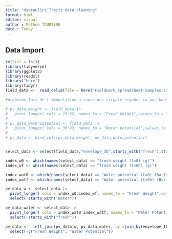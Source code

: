 ```yaml
---
title: "Hydraulics Traits data cleaning"
format: html
editor: visual
author : Mathéo TOURIERE
date : Today
---
```


## Data Import

```r
rm(list = ls())
library(tidyverse)
library(ggplot2)
library(readxl)
library("here")
library(tidyr)
field_data <-  read_delim(file = here("Fieldwork_spreadsheet-Samples.csv"))

#probleme lors de l'importation a cause des virgule regader ca une bonne technique serait de construire deux tableau avec mes valeurs puis les fusionner et refaire un tablea

# pv_data_weight <- field_data |>
#   pivot_longer( cols = 25:32, names_to = "Fresh Weight",values_to = "fresh.weight", values_drop_na = FALSE) 
# 
# pv_data_waterpotential <- field_data |>
#   pivot_longer( cols = 36:43, names_to = "Water potential",values_to = "waterpotential", values_drop_na = FALSE)
# 
# pv_data <- bind_cols(pv_data_weight, pv_data_waterpotential)


select_data <- select(field_data,"envelope_ID",starts_with("fresh"),starts_with("Water"),"dry.weight") 

index_w0 <- which(names(select_data) == "fresh weight (t=0) (g)")
index_wf <- which(names(select_data) == "fresh weight (t=6h) (g)")

index_wat0 <- which(names(select_data) == "Water potential (t=0) (Bar)")
index_watf <- which(names(select_data) == "Water potential (t=6h) (Bar)")

pv_data_w <- select_data |> 
  pivot_longer( cols = index_w0:index_wf, names_to = "Fresh Weight",values_to = "fresh.weight", values_drop_na = FALSE) |> 
  select(-starts_with("Water"))

pv_data_water <- select_data |> 
  pivot_longer( cols = index_wat0:index_watf, names_to = "Water Potential",values_to = "water.potential", values_drop_na = FALSE) |> 
  select(-starts_with("fresh"))

pv_data <-  left_join(pv_data_w, pv_data_water, by =join_by(envelope_ID,dry.weight)) |> 
  select(-c("Fresh Weight", "Water Potential"))


```
